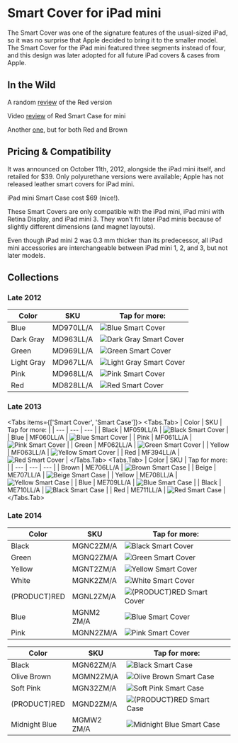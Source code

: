 
# Smart Cover for iPad mini

The Smart Cover was one of the signature features of the usual-sized iPad, so it was no surprise that Apple decided to bring it to the smaller model. The Smart Cover for the iPad mini featured three segments instead of four, and this design was later adopted for all future iPad covers & cases from Apple.

## In the Wild

A random [review](http://isource.com/2012/11/05/ipad-mini-smart-cover-review/) of the Red version

Video [review](https://youtu.be/Ca2IMc3scPo) of Red Smart Case for mini

Another [one](https://youtu.be/ybauZRR9snM), but for both Red and Brown

## Pricing & Compatibility

It was announced on October 11th, 2012, alongside the iPad mini itself, and retailed for \$39. Only polyurethane versions were available; Apple has not released leather smart covers for iPad mini.

iPad mini Smart Case cost \$69 (nice!).

These Smart Covers are only compatible with the iPad mini, iPad mini with Retina Display, and iPad mini 3. They won't fit later iPad minis because of slightly different dimensions (and magnet layouts).

Even though iPad mini 2 was 0.3 mm thicker than its predecessor, all iPad mini accessories are interchangeable between iPad mini 1, 2, and 3, but not later models.

## Collections

### Late 2012

| Color | SKU | Tap for more: |
| --- | --- | --- |
| Blue | MD970<wbr/>LL/A | <Link href="/ancient/ipad_mini/MD970"><img src="https://gcore.everycase.org/everypreview/MD970.webp" alt="Blue Smart Cover"/></Link> |
| Dark Gray | MD963<wbr/>LL/A | <Link href="/ancient/ipad_mini/MD963"><img src="https://gcore.everycase.org/everypreview/MD963.webp" alt="Dark Gray Smart Cover"/></Link> |
| Green | MD969<wbr/>LL/A | <Link href="/ancient/ipad_mini/MD969"><img src="https://gcore.everycase.org/everypreview/MD969.webp" alt="Green Smart Cover"/></Link> |
| Light Gray | MD967<wbr/>LL/A | <Link href="/ancient/ipad_mini/MD967"><img src="https://gcore.everycase.org/everypreview/MD967.webp" alt="Light Gray Smart Cover"/></Link> |
| Pink | MD968<wbr/>LL/A | <Link href="/ancient/ipad_mini/MD968"><img src="https://gcore.everycase.org/everypreview/MD968.webp" alt="Pink Smart Cover"/></Link> |
| Red | MD828<wbr/>LL/A | <Link href="/ancient/ipad_mini/MD828"><img src="https://gcore.everycase.org/everypreview/MD828.webp" alt="Red Smart Cover"/></Link> |

### Late 2013

<Tabs items={['Smart Cover', 'Smart Case']}>
              <Tabs.Tab>
            | Color | SKU | Tap for more: |
| --- | --- | --- |
| Black | MF059<wbr/>LL/A | <Link href="/ancient/ipad_mini/MF059"><img src="https://gcore.everycase.org/everypreview/MF059.webp" alt="Black Smart Cover"/></Link> |
| Blue | MF060<wbr/>LL/A | <Link href="/ancient/ipad_mini/MF060"><img src="https://gcore.everycase.org/everypreview/MF060.webp" alt="Blue Smart Cover"/></Link> |
| Pink | MF061<wbr/>LL/A | <Link href="/ancient/ipad_mini/MF061"><img src="https://gcore.everycase.org/everypreview/MF061.webp" alt="Pink Smart Cover"/></Link> |
| Green | MF062<wbr/>LL/A | <Link href="/ancient/ipad_mini/MF062"><img src="https://gcore.everycase.org/everypreview/MF062.webp" alt="Green Smart Cover"/></Link> |
| Yellow | MF063<wbr/>LL/A | <Link href="/ancient/ipad_mini/MF063"><img src="https://gcore.everycase.org/everypreview/MF063.webp" alt="Yellow Smart Cover"/></Link> |
| Red | MF394<wbr/>LL/A | <Link href="/ancient/ipad_mini/MF394"><img src="https://gcore.everycase.org/everypreview/MF394.webp" alt="Red Smart Cover"/></Link> |
            </Tabs.Tab>
              <Tabs.Tab>
            | Color | SKU | Tap for more: |
| --- | --- | --- |
| Brown | ME706<wbr/>LL/A | <Link href="/ancient/ipad_mini/ME706"><img src="https://gcore.everycase.org/everypreview/ME706.webp" alt="Brown Smart Case"/></Link> |
| Beige | ME707<wbr/>LL/A | <Link href="/ancient/ipad_mini/ME707"><img src="https://gcore.everycase.org/everypreview/ME707.webp" alt="Beige Smart Case"/></Link> |
| Yellow | ME708<wbr/>LL/A | <Link href="/ancient/ipad_mini/ME708"><img src="https://gcore.everycase.org/everypreview/ME708.webp" alt="Yellow Smart Case"/></Link> |
| Blue | ME709<wbr/>LL/A | <Link href="/ancient/ipad_mini/ME709"><img src="https://gcore.everycase.org/everypreview/ME709.webp" alt="Blue Smart Case"/></Link> |
| Black | ME710<wbr/>LL/A | <Link href="/ancient/ipad_mini/ME710"><img src="https://gcore.everycase.org/everypreview/ME710.webp" alt="Black Smart Case"/></Link> |
| Red | ME711<wbr/>LL/A | <Link href="/ancient/ipad_mini/ME711"><img src="https://gcore.everycase.org/everypreview/ME711.webp" alt="Red Smart Case"/></Link> |
            </Tabs.Tab>
            </Tabs>

### Late 2014

| Color | SKU | Tap for more: |
| --- | --- | --- |
| Black | MGNC2<wbr/>ZM/A | <Link href="/ancient/ipad_mini/MGNC2"><img src="https://gcore.everycase.org/everypreview/MGNC2.webp" alt="Black Smart Cover"/></Link> |
| Green | MGNQ2<wbr/>ZM/A | <Link href="/ancient/ipad_mini/MGNQ2"><img src="https://gcore.everycase.org/everypreview/MGNQ2.webp" alt="Green Smart Cover"/></Link> |
| Yellow | MGNT2<wbr/>ZM/A | <Link href="/ancient/ipad_mini/MGNT2"><img src="https://gcore.everycase.org/everypreview/MGNT2.webp" alt="Yellow Smart Cover"/></Link> |
| White | MGNK2<wbr/>ZM/A | <Link href="/ancient/ipad_mini/MGNK2"><img src="https://gcore.everycase.org/everypreview/MGNK2.webp" alt="White Smart Cover"/></Link> |
| (PRODUCT)RED | MGNL2<wbr/>ZM/A | <Link href="/ancient/ipad_mini/MGNL2"><img src="https://gcore.everycase.org/everypreview/MGNL2.webp" alt="(PRODUCT)RED Smart Cover"/></Link> |
| Blue | MGNM2<wbr/>ZM/A | <Link href="/ancient/ipad_mini/MGNM2"><img src="https://gcore.everycase.org/everypreview/MGNM2.webp" alt="Blue Smart Cover"/></Link> |
| Pink | MGNN2<wbr/>ZM/A | <Link href="/ancient/ipad_mini/MGNN2"><img src="https://gcore.everycase.org/everypreview/MGNN2.webp" alt="Pink Smart Cover"/></Link> |

| Color | SKU | Tap for more: |
| --- | --- | --- |
| Black | MGN62<wbr/>ZM/A | <Link href="/ancient/ipad_mini/MGN62"><img src="https://gcore.everycase.org/everypreview/MGN62.webp" alt="Black Smart Case"/></Link> |
| Olive Brown | MGMN2<wbr/>ZM/A | <Link href="/ancient/ipad_mini/MGMN2"><img src="https://gcore.everycase.org/everypreview/MGMN2.webp" alt="Olive Brown Smart Case"/></Link> |
| Soft Pink | MGN32<wbr/>ZM/A | <Link href="/ancient/ipad_mini/MGN32"><img src="https://gcore.everycase.org/everypreview/MGN32.webp" alt="Soft Pink Smart Case"/></Link> |
| (PRODUCT)RED | MGND2<wbr/>ZM/A | <Link href="/ancient/ipad_mini/MGND2"><img src="https://gcore.everycase.org/everypreview/MGND2.webp" alt="(PRODUCT)RED Smart Case"/></Link> |
| Midnight Blue | MGMW2<wbr/>ZM/A | <Link href="/ancient/ipad_mini/MGMW2"><img src="https://gcore.everycase.org/everypreview/MGMW2.webp" alt="Midnight Blue Smart Case"/></Link> |

